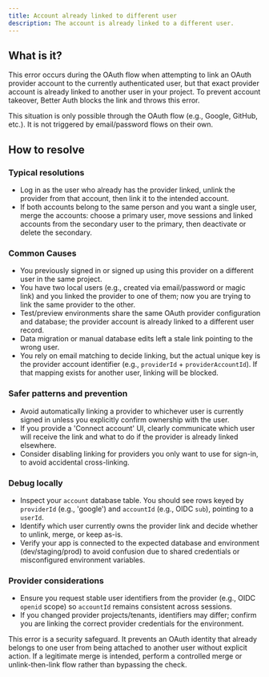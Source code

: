 ```yaml
---
title: Account already linked to different user
description: The account is already linked to a different user.
---
```


## What is it?

This error occurs during the OAuth flow when attempting to link an OAuth provider account 
to the currently authenticated user, but that exact provider account is already linked to 
another user in your project. To prevent account takeover, Better Auth blocks the link and 
throws this error.

This situation is only possible through the OAuth flow (e.g., Google, GitHub, etc.). It is 
not triggered by email/password flows on their own.

## How to resolve

### Typical resolutions

* Log in as the user who already has the provider linked, unlink the provider from that account, 
  then link it to the intended account.
* If both accounts belong to the same person and you want a single user, merge the accounts: choose 
  a primary user, move sessions and linked accounts from the secondary user to the primary, then 
  deactivate or delete the secondary.

### Common Causes

* You previously signed in or signed up using this provider on a different user in the same project.
* You have two local users (e.g., created via email/password or magic link) and you linked the provider 
  to one of them; now you are trying to link the same provider to the other.
* Test/preview environments share the same OAuth provider configuration and database; the provider account 
  is already linked to a different user record.
* Data migration or manual database edits left a stale link pointing to the wrong user.
* You rely on email matching to decide linking, but the actual unique key is the provider account identifier 
  (e.g., `providerId` + `providerAccountId`). If that mapping exists for another user, linking will be blocked.

### Safer patterns and prevention

* Avoid automatically linking a provider to whichever user is currently signed in unless you explicitly 
  confirm ownership with the user.
* If you provide a 'Connect account' UI, clearly communicate which user will receive the link and what to do 
  if the provider is already linked elsewhere.
* Consider disabling linking for providers you only want to use for sign-in, to avoid accidental cross-linking.

### Debug locally

* Inspect your `account` database table. You should see rows keyed by 
  `providerId` (e.g., 'google') and `accountId` (e.g., OIDC `sub`), pointing to a `userId`.
* Identify which user currently owns the provider link and decide whether to unlink, merge, or keep as-is.
* Verify your app is connected to the expected database and environment (dev/staging/prod) to avoid confusion 
  due to shared credentials or misconfigured environment variables.

### Provider considerations

* Ensure you request stable user identifiers from the provider (e.g., OIDC `openid` scope) so `accountId` 
  remains consistent across sessions.
* If you changed provider projects/tenants, identifiers may differ; confirm you are linking the correct provider 
  credentials for the environment.

<Callout type="info">
  This error is a security safeguard. It prevents an OAuth identity that already belongs to one user 
  from being attached to another user without explicit action. If a legitimate merge is intended, perform 
  a controlled merge or unlink-then-link flow rather than bypassing the check.
</Callout>
